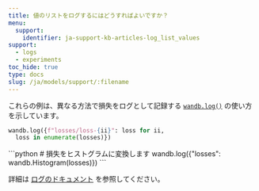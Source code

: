 ```yaml
---
title: 値のリストをログするにはどうすればよいですか？
menu:
  support:
    identifier: ja-support-kb-articles-log_list_values
support:
  - logs
  - experiments
toc_hide: true
type: docs
slug: /ja/models/support/:filename
---
```

これらの例は、異なる方法で損失をログとして記録する [`wandb.log()`](/ja/models/ref/python/log/) の使い方を示しています。
<Tabs>
<Tab title="辞書を使う">
```python
wandb.log({f"losses/loss-{ii}": loss for ii, 
  loss in enumerate(losses)})
```
</Tab>
<Tab title="ヒストグラムとして">
```python
# 損失をヒストグラムに変換します
wandb.log({"losses": wandb.Histogram(losses)})  
```
</Tab>
</Tabs>

詳細は [ログのドキュメント](/ja/models/track/log/) を参照してください。